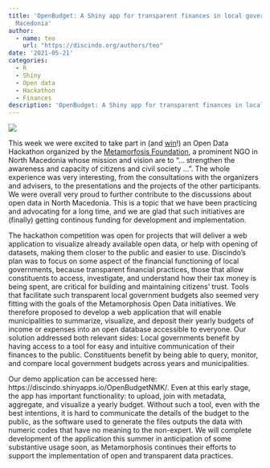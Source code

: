 ```yaml
---
title: 'OpenBudget: A Shiny app for transparent finances in local government in North
  Macedonia'
author: 
  - name: teo
    url: "https://discindo.org/authors/teo"
date: '2021-05-21'
categories:
  - R
  - Shiny
  - Open data
  - Hackathon
  - Finances
description: 'OpenBudget: A Shiny app for transparent finances in local government in North Macedonia'
---
```


[![](https://ko-fi.com/img/githubbutton_sm.svg)](https://ko-fi.com/J3J8133RYV)

This week we were excited to take part in (and [win](https://metamorphosis.org.mk/aktivnosti_arhiva/odrzhan-hakaton-za-otvoreni-podatoci/)!) an Open Data Hackathon organized by the [Metamorfosis Foundation](https://metamorphosis.org.mk/en/), a prominent NGO in North Macedonia whose mission and vision are to "... strengthen the awareness and capacity of citizens and civil society ...". The whole experience was very interesting, from the consultations with the organizers and advisers, to the presentations and the projects of the other participants. We were overall very proud to further contribute to the discussions about open data in North Macedonia. This is a topic that we have been practicing and advocating for a long time, and we are glad that such initiatives are (finally) getting continous funding for development and implementation.

The hackathon competition was open for projects that will deliver a web application to visualize already available open data, or help with opening of datasets, making them closer to the public and easier to use. Discindo’s plan was to focus on some aspect of the financial functioning of local governments, because transparent financial practices, those that allow constituents to access, investigate, and understand how their tax money is being spent, are critical for building and maintaining citizens’ trust. Tools that facilitate such transparent local government budgets also seemed very fitting with the goals of the Metamorphosis Open Data initiatives. We therefore proposed to develop a web application that will enable municipalities to summarize, visualize, and deposit their yearly budgets of income or expenses into an open database accessible to everyone. 
Our solution addressed both relevant sides: Local governments benefit by having access to a tool for easy and intuitive communication of their finances to the public. Constituents benefit by being able to query, monitor, and compare local government budgets across years and municipalities.

Our demo application can be accessed here: https://discindo.shinyapps.io/OpenBudgetNMK/. Even at this early stage, the app has important functionality: to upload, join with metadata, aggregate, and visualize a yearly budget. Without such a tool, even with the best intentions, it is hard to communicate the details of the budget to the public, as the software used to generate the files outputs the data with numeric codes that have no meaning to the non-expert. We will complete development of the application this summer in anticipation of some substantive usage soon, as Metamorphosis continues their efforts to support the implementation of open and transparent data practices.
